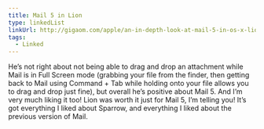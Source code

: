 ```yaml
---
title: Mail 5 in Lion
type: linkedList
linkUrl: http://gigaom.com/apple/an-in-depth-look-at-mail-5-in-os-x-lion/
tags:
  - Linked
---
```


He’s not right about not being able to drag and drop an attachment while Mail is in Full Screen mode (grabbing your file from the finder, then getting back to Mail using Command + Tab while holding onto your file allows you to drag and drop just fine), but overall he’s positive about Mail 5. And I’m very much liking it too! Lion was worth it just for Mail 5, I’m telling you! It’s got everything I liked about Sparrow, and everything I liked about the previous version of Mail.

